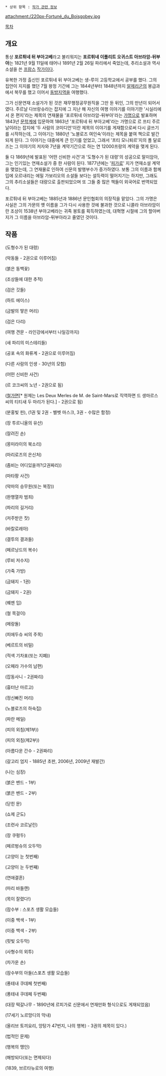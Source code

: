  * 상위 항목 : [[작가 관련 정보]]

attachment:/220px-Fortuné_du_Boisgobey.jpg 

[[목차]]

== 개요 ==
통상 '''포르튀네 뒤 부아고베'''라고 불리워지는 '''포르튀네 이폴리트 오귀스트 아브라암-뒤부아'''는 1821년 9월 11일에 태어나 1891년 2월 26일 파리에서 죽었는데, 추리소설과 역사소설을 쓴 [[프랑스]] [[작가]]이다. 

유복한 가정 출신인 포르튀네 뒤 부아고베는 생-루이 고등학교에서 공부를 했다. 그의 집안이 지지를 했던 7월 왕정 기간에 그는 1844년부터 1848년까지 [[알제리]]군의 봉급과에서 복무를 했고 이어서 [[동방]]지역을 여행했다.

그가 신문연재 소설가가 된 것은 재무행정공무원직을 그만 둔 뒤인, 그의 만년이 되어서였다. 주르날 다브랑슈라는 잡지에 그 지난 해 자신의 여행 이야기를 이야기한 '시실리에서 온 편지'라는 제목의 연재물을 '포르튀네 아브라암-뒤부아'라는 [[가명]]으로 발표하며 1843년 [[문학]]계에 입문하여 1863년 '포르튀네 뒤 부아고베'라는 가명으로 르 프티 주르날이라는 잡지에 '두 사람의 코미디언'이란 제목의 이야기를 게재함으로써 다시 글쓰기를 시작하는데, 그 이야기는 1880년 '노블로즈 여인숙'이라는 제목을 붙여 책으로 발간되게 된다. 그 이야기는 대중에게 큰 인기를 얻었고, 그래서 '프티 모니퇴르'지의 폴 달로즈는 그 이야기의 저자와 7년을 계약기간으로 하는 연 12000프랑의 계약을 맺게 된다.

둘 다 1869년에 발표된 '어떤 신비한 사건'과 '도형수가 된 대령'의 성공으로 말미암아, 그는 인기있는 연재소설가 중 한 사람이 된다. 1877년에는 '[[피가로]]' 지가 연재소설 계약을 맺었는데, 그 연재물로 인하여 신문의 발행부수가 증가하였다. 보통 그의 이름과 함께 입에 오르내리는 에밀 가보리오의 소설들 보다는 설득력이 떨어지기는 하지만, 그래도 그의 추리소설들은 대량으로 출판되었으며 또 그들 중 많은 책들이 외국어로 번역되었다.

포르튀네 뒤 부아고베는 1885년과 1886년 문인협회의 의장직을 맡았다. 그의 가명은 사실은 그의 가문의 옛 이름을 그가 다시 사용한 것에 불과한 것으로 니콜라 아브라암이란 조상이 1538년 부아고베라는 귀족 봉토를 획득하였는데, 대혁명 시절에 그의 할아버지가 그 이름을 아브라암-뒤부아라고 줄였던 것이다.

== 작품 ==
(도형수가 된 대령)

(악동들 - 2권으로 이루어짐)

(붉은 동백꽃)

(조상들에 대한 추적)

(검은 깃들)

(하트 에이스)

(금발의 땋은 머리)

(검은 다리)

(여행 견문 - 라인강에서부터 나일강까지)

(새 파리의 미스테리들)

(공포 속의 화류계 - 2권으로 이루어짐)

(다른 사람의 인생 - 30년의 모험)

(어떤 신비한 사건)

(르 코크씨의 노년 - 2권으로 됨)

([[철가면]][* 원제는 Les Deux Merles de M. de Saint-Mars로 직역하면 드 생마르스 씨의 티티새 두 마리가 된다.] - 2권으로 됨)

(분홍빛 핀), (1권 및 2권 - 벨벳 마스크,  3권 - 수많은 함정)

(장 투르니올의 유산)

(잘려진 손) 

(몽미라이의 북소리)

(마리로즈의 은신처)

(좀비는 어디있을까?(2권짜리))

(마타팡 사건)

(악마의 승무원(또는 복장))

(완행열차 범죄)

(파리의 길거리)

(저주받은 잣)

(바칼로레아)

(결투의 결과들)

(페르낭드의 복수)

(루비 저수지)

(가죽 가방)

(금돼지 - 1권)

(금돼지 - 2권)

(꿰멘 입)

(철 목걸이)

(메랑돌)

(피에두슈 씨의 주목)

(베르트의 비밀)

(적색 기차표(또는 지폐))

(오페라 가수의 남편)

(잡동사니 - 2권짜리)

(흉터난 마르고)

(정신빠진 머리) 

(노블로즈의 하숙집)

(파란 메일)

(피의 외침(제1부))

(피의 외침(제2부))

(아름다운 간수 - 2권짜리)

(갈고리 엄지 - 1885년 초판, 2006년, 2009년 재발간)

(나는 심장)

(붉은 밴드 - 1부)

(붉은 밴드 - 2부)

(닫힌 문)

(쇼제 군도)

(조련사 코르날린)

(장 쿠펑두)

(페르벙슈의 오두막)

(고양이 눈 첫번째)

(고양이 눈 두번쨰)

(연애결혼)

(마리 바들랜)

(목이 잘렸다!)

(잠수부 : 스포츠 생활 모습들)

(이중 백색 - 1부)

(이중 백색 - 2부) 

(핏빛 오두막)

(사형수의 외투)

(차가운 손)

(잠수부의 아들(스포츠 생활 모습들)

(퐁테내 쿠데페 첫번째)

(퐁테내 쿠데페 두번째) 

(대장 떡갈나무 - 1890년에 르피가로 신문에서 연재만화 형식으로도 게재되었음)

(17세기 노르망디의 막내)

(올리브 토끼요리, 앙탕가 47번지, 나의 행복) - 3권의 제목이 있다.)

(법적인 문제)

(행복의 맹인)

(해방되다(또는 면제되다)

(1839, 브르타뉴로의 여행) 
